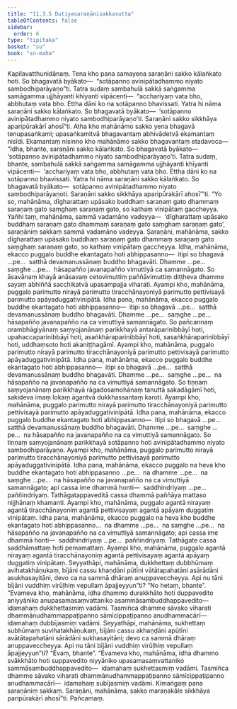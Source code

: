 ```yaml
---
title: "11.3.5 Dutiyasaraṇānisakkasutta"
tableOfContents: false
sidebar:
  order: 6
type: "tipitaka"
basket: "su"
book: "sn-maha"
---
```



<DynamicBreadcrumb />

<Division number="1021" book="sn-maha" bookNo="14" page="329">

<Paragraph number="1930" book="sn-maha">
Kapilavatthunidānaṃ. Tena kho pana samayena saraṇāni sakko kālaṅkato hoti. So bhagavatā byākato—  “sotāpanno avinipātadhammo niyato sambodhiparāyaṇo”ti. Tatra sudaṃ sambahulā sakkā saṅgamma samāgamma ujjhāyanti khīyanti vipācenti—  “acchariyaṃ vata bho, abbhutaṃ vata bho. Ettha dāni ko na sotāpanno bhavissati. Yatra hi nāma saraṇāni sakko kālaṅkato. So bhagavatā byākato—  ‘sotāpanno avinipātadhammo niyato sambodhiparāyaṇo’ti. Saraṇāni sakko sikkhāya aparipūrakārī ahosī”ti. Atha kho mahānāmo sakko yena bhagavā tenupasaṅkami; upasaṅkamitvā bhagavantaṃ abhivādetvā ekamantaṃ nisīdi. Ekamantaṃ nisinno kho mahānāmo sakko bhagavantaṃ etadavoca—
</Paragraph>

<Paragraph number="1931" book="sn-maha">
“Idha, bhante, saraṇāni sakko kālaṅkato. So bhagavatā byākato—  ‘sotāpanno avinipātadhammo niyato sambodhiparāyaṇo’ti. Tatra sudaṃ, bhante, sambahulā sakkā saṅgamma samāgamma ujjhāyanti khīyanti vipācenti—  ‘acchariyaṃ vata bho, abbhutaṃ vata bho. Ettha dāni ko na sotāpanno bhavissati. Yatra hi nāma saraṇāni sakko kālaṅkato. So bhagavatā byākato—  sotāpanno avinipātadhammo niyato sambodhiparāyaṇoti. Saraṇāni sakko sikkhāya aparipūrakārī ahosī’”ti.
</Paragraph>

<Paragraph number="1932" book="sn-maha">
“Yo so, mahānāma, dīgharattaṃ upāsako buddhaṃ saraṇaṃ gato dhammaṃ saraṇaṃ gato saṃghaṃ saraṇaṃ gato, so kathaṃ vinipātaṃ gaccheyya. Yañhi taṃ, mahānāma, sammā vadamāno vadeyya—  ‘dīgharattaṃ upāsako buddhaṃ saraṇaṃ gato dhammaṃ saraṇaṃ gato saṃghaṃ saraṇaṃ gato’, saraṇāniṃ sakkaṃ sammā vadamāno vadeyya. Saraṇāni, mahānāma, sakko dīgharattaṃ upāsako buddhaṃ saraṇaṃ gato dhammaṃ saraṇaṃ gato saṃghaṃ saraṇaṃ gato, so kathaṃ vinipātaṃ gaccheyya.
</Paragraph>

<Paragraph number="1933" book="sn-maha">
Idha, mahānāma, ekacco puggalo buddhe ekantagato hoti abhippasanno—  itipi so bhagavā …pe…  satthā devamanussānaṃ buddho bhagavāti. Dhamme …pe…  saṃghe …pe…  hāsapañño javanapañño vimuttiyā ca samannāgato. So āsavānaṃ khayā anāsavaṃ cetovimuttiṃ paññāvimuttiṃ diṭṭheva dhamme sayaṃ abhiññā sacchikatvā upasampajja viharati. Ayampi kho, mahānāma, puggalo parimutto nirayā parimutto tiracchānayoniyā parimutto pettivisayā parimutto apāyaduggativinipātā.
</Paragraph>

<Paragraph number="1934" book="sn-maha">
Idha pana, mahānāma, ekacco puggalo buddhe ekantagato hoti abhippasanno—  itipi so bhagavā …pe…  satthā devamanussānaṃ buddho bhagavāti. Dhamme …pe…  saṃghe …pe…  hāsapañño javanapañño na ca vimuttiyā samannāgato. So pañcannaṃ orambhāgiyānaṃ saṃyojanānaṃ parikkhayā antarāparinibbāyī hoti, upahaccaparinibbāyī hoti, asaṅkhāraparinibbāyī hoti, sasaṅkhāraparinibbāyī hoti, uddhaṃsoto hoti akaniṭṭhagāmī. Ayampi kho, mahānāma, puggalo parimutto nirayā parimutto tiracchānayoniyā parimutto pettivisayā parimutto apāyaduggativinipātā.
</Paragraph>

<Paragraph number="1935" book="sn-maha">
Idha pana, mahānāma, ekacco puggalo buddhe ekantagato hoti abhippasanno—  itipi so bhagavā …pe…  satthā devamanussānaṃ buddho bhagavāti. Dhamme …pe…  saṃghe …pe…  na hāsapañño na javanapañño na ca vimuttiyā samannāgato. So tiṇṇaṃ saṃyojanānaṃ parikkhayā rāgadosamohānaṃ tanuttā sakadāgāmī hoti, sakideva imaṃ lokaṃ āgantvā dukkhassantaṃ karoti. Ayampi kho, mahānāma, puggalo parimutto nirayā parimutto tiracchānayoniyā parimutto pettivisayā parimutto apāyaduggativinipātā.
</Paragraph>

<Paragraph number="1936" book="sn-maha">
Idha pana, mahānāma, ekacco puggalo buddhe ekantagato hoti abhippasanno—  itipi so bhagavā …pe…  satthā devamanussānaṃ buddho bhagavāti. Dhamme …pe…  saṃghe …pe…  na hāsapañño na javanapañño na ca vimuttiyā samannāgato. So tiṇṇaṃ saṃyojanānaṃ parikkhayā sotāpanno hoti avinipātadhammo niyato sambodhiparāyaṇo. Ayampi kho, mahānāma, puggalo parimutto nirayā parimutto tiracchānayoniyā parimutto pettivisayā parimutto apāyaduggativinipātā.
</Paragraph>

<Paragraph number="1937" book="sn-maha">
Idha pana, mahānāma, ekacco puggalo na heva kho buddhe ekantagato hoti abhippasanno …pe…  na dhamme …pe…  na saṃghe …pe…  na hāsapañño na javanapañño na ca vimuttiyā samannāgato; api cassa ime dhammā honti—  saddhindriyaṃ …pe…  paññindriyaṃ. Tathāgatappaveditā cassa dhammā paññāya mattaso nijjhānaṃ khamanti. Ayampi kho, mahānāma, puggalo agantā nirayaṃ agantā tiracchānayoniṃ agantā pettivisayaṃ agantā apāyaṃ duggatiṃ vinipātaṃ.
</Paragraph>

<Paragraph number="1938" book="sn-maha">
Idha pana, mahānāma, ekacco puggalo na heva kho buddhe ekantagato hoti abhippasanno…  na dhamme …pe…  na saṃghe …pe…  na hāsapañño na javanapañño na ca vimuttiyā samannāgato; api cassa ime dhammā honti—  saddhindriyaṃ …pe…  paññindriyaṃ. Tathāgate cassa saddhāmattaṃ hoti pemamattaṃ. Ayampi kho, mahānāma, puggalo agantā nirayaṃ agantā tiracchānayoniṃ agantā pettivisayaṃ agantā apāyaṃ duggatiṃ vinipātaṃ.
</Paragraph>

<Paragraph number="1939" book="sn-maha">
Seyyathāpi, mahānāma, dukkhettaṃ dubbhūmaṃ avihatakhāṇukaṃ, bījāni cassu khaṇḍāni pūtīni vātātapahatāni asārādāni asukhasayitāni, devo ca na sammā dhāraṃ anuppaveccheyya. Api nu tāni bījāni vuddhiṃ virūḷhiṃ vepullaṃ āpajjeyyun”ti? “No hetaṃ, bhante”. “Evameva kho, mahānāma, idha dhammo durakkhāto hoti duppavedito aniyyāniko anupasamasaṃvattaniko asammāsambuddhappavedito—  idamahaṃ dukkhettasmiṃ vadāmi. Tasmiñca dhamme sāvako viharati dhammānudhammappaṭipanno sāmīcippaṭipanno anudhammacārī—  idamahaṃ dubbījasmiṃ vadāmi.
</Paragraph>

<Paragraph number="1940" book="sn-maha">
Seyyathāpi, mahānāma, sukhettaṃ subhūmaṃ suvihatakhāṇukaṃ, bījāni cassu akhaṇḍāni apūtīni avātātapahatāni sārādāni sukhasayitāni; devo ca sammā dhāraṃ anuppaveccheyya. Api nu tāni bījāni vuddhiṃ virūḷhiṃ vepullaṃ āpajjeyyun”ti? “Evaṃ, bhante”. “Evameva kho, mahānāma, idha dhammo svākkhāto hoti suppavedito niyyāniko upasamasaṃvattaniko sammāsambuddhappavedito—  idamahaṃ sukhettasmiṃ vadāmi. Tasmiñca dhamme sāvako viharati dhammānudhammappaṭipanno sāmīcippaṭipanno anudhammacārī—  idamahaṃ subījasmiṃ vadāmi. Kimaṅgaṃ pana saraṇāniṃ sakkaṃ. Saraṇāni, mahānāma, sakko maraṇakāle sikkhāya paripūrakārī ahosī”ti.

</Paragraph>
</Division>

<Paragraph number="1941" type="center" book="sn-maha">
Pañcamaṃ.
</Paragraph>